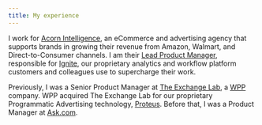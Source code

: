 ```yaml
---
title: My experience
---
```


I work for [Acorn Intelligence](https://acorn-i.com/), an eCommerce and advertising agency that
supports brands in growing their revenue from Amazon, Walmart, and Direct-to-Consumer channels. I am
their [Lead Product Manager](https://www.mindtheproduct.com/product-management-hierarchy/),
responsible for [Ignite](https://ignite.acorn-i.com/), our proprietary analytics and workflow
platform customers and colleagues use to supercharge their work.

Previously, I was a Senior Product Manager at
[The Exchange Lab](https://www.linkedin.com/company/the-exchange-lab/about/), a
[WPP](https://www.wpp.com/) company. WPP acquired The Exchange Lab for our proprietary Programmatic
Advertising technology,
[Proteus](https://www.wpp.com/news/2015/12/groupm-acquires-programmatic-marketing-solutions-company-the-exchange-lab).
Before that, I was a Product Manager at [Ask.com](https://uk.ask.com).
